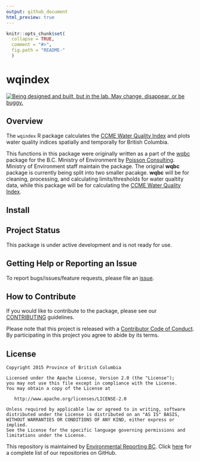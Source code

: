 ```yaml
---
output: github_document
html_preview: true
---
```


<!-- README.md is generated from README.Rmd. Please edit that file -->


```r
knitr::opts_chunk$set(
  collapse = TRUE,
  comment = "#>",
  fig.path = "README-"
  )
```
# wqindex

<div id="devex-badge"><a rel="Exploration" href="https://github.com/BCDevExchange/docs/blob/master/discussion/projectstates.md"><img alt="Being designed and built, but in the lab. May change, disappear, or be buggy." style="border-width:0" src="https://assets.bcdevexchange.org/images/badges/exploration.svg" title="Being designed and built, but in the lab. May change, disappear, or be buggy." /></a></div>

## Overview

The `wqindex` R package calculates the [CCME Water Quality Index](http://www.ccme.ca/en/resources/canadian_environmental_quality_guidelines/index.html)
and plots water quality indices spatially and temporally for
British Columbia.

This functions in this package were originally written as a part of the [wqbc](https://github.com/bcgov/wqbc) package for the B.C. Ministry of Environment by [Poisson Consulting](http://www.poissonconsulting.ca/). Ministry of Environment staff maintain the package. The original **wqbc** package is currently being split into two smaller pacakge. **wqbc** will be for cleaning, processing, and calculating limits/thresholds for water qualtity data, while this package will be for calculating the [CCME Water Quality Index](http://www.ccme.ca/en/resources/canadian_environmental_quality_guidelines/index.html).

## Install

## Project Status

This package is under active development and is not ready for use.

## Getting Help or Reporting an Issue

To report bugs/issues/feature requests, please file an [issue](https://github.com/bcgov/wqindex/issues/).

## How to Contribute

If you would like to contribute to the package, please see our 
[CONTRIBUTING](CONTRIBUTING.md) guidelines.

Please note that this project is released with a [Contributor Code of Conduct](CODE_OF_CONDUCT.md). By participating in this project you agree to abide by its terms.

## License

    Copyright 2015 Province of British Columbia

    Licensed under the Apache License, Version 2.0 (the "License");
    you may not use this file except in compliance with the License.
    You may obtain a copy of the License at 

       http://www.apache.org/licenses/LICENSE-2.0

    Unless required by applicable law or agreed to in writing, software
    distributed under the License is distributed on an "AS IS" BASIS,
    WITHOUT WARRANTIES OR CONDITIONS OF ANY KIND, either express or implied.
    See the License for the specific language governing permissions and
    limitations under the License.
    
This repository is maintained by [Environmental Reporting BC](http://www2.gov.bc.ca/gov/content?id=FF80E0B985F245CEA62808414D78C41B). Click [here](https://github.com/bcgov/EnvReportBC-RepoList) for a complete list of our repositories on GitHub.    
